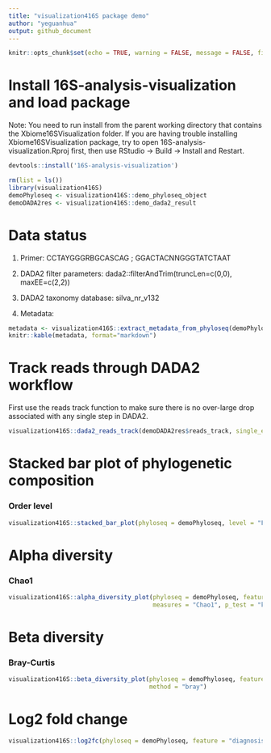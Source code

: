 ```yaml
---
title: "visualization416S package demo"
author: "yeguanhua"
output: github_document
---
```


```r
knitr::opts_chunk$set(echo = TRUE, warning = FALSE, message = FALSE, fig.width=10, fig.height=6)
```

# Install 16S-analysis-visualization and load package
Note: 
You need to run install from the parent working directory that contains the Xbiome16SVisualization folder.
If you are having trouble installing Xbiome16SVisualization package, try to open 16S-analysis-visualization.Rproj first, then use RStudio → Build → Install and Restart.
```r
devtools::install('16S-analysis-visualization')
```
```r
rm(list = ls())
library(visualization416S)
demoPhyloseq <- visualization416S::demo_phyloseq_object
demoDADA2res <- visualization416S::demo_dada2_result
```

# Data status
1. Primer: 
CCTAYGGGRBGCASCAG ; GGACTACNNGGGTATCTAAT

2. DADA2 filter parameters: 
dada2::filterAndTrim(truncLen=c(0,0), maxEE=c(2,2))

3. DADA2 taxonomy database: 
silva_nr_v132

4. Metadata: 
```r
metadata <- visualization416S::extract_metadata_from_phyloseq(demoPhyloseq)
knitr::kable(metadata, format="markdown")
```

# Track reads through DADA2 workflow
First use the reads track function to make sure there is no over-large drop associated with any single step in DADA2.
```r
visualization416S::dada2_reads_track(demoDADA2res$reads_track, single_end = FALSE)
```

# Stacked bar plot of phylogenetic composition
### Order level
```r
visualization416S::stacked_bar_plot(phyloseq = demoPhyloseq, level = "Family", feature = "diagnosis")
```

# Alpha diversity
### Chao1
```r
visualization416S::alpha_diversity_plot(phyloseq = demoPhyloseq, feature = "diagnosis", 
                                        measures = "Chao1", p_test = "kruskal")
```

# Beta diversity
### Bray-Curtis
```r
visualization416S::beta_diversity_plot(phyloseq = demoPhyloseq, feature = "diagnosis", 
                                       method = "bray")
```

# Log2 fold change
```r
visualization416S::log2fc(phyloseq = demoPhyloseq, feature = "diagnosis")
```
